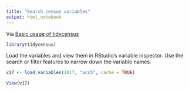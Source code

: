 ```yaml
---
title: "Search census variables"
output: html_notebook
---
```


Via [Basic usage of tidycensus](https://walkerke.github.io/tidycensus/articles/basic-usage.html)

```r
library(tidycensus)
```

Load the variables and view them in RStudio's variable inspector. Use the search or filter features to narrow down the variable names.

```r
v17 <- load_variables(2017, "acs5", cache = TRUE)

View(v17)
```


